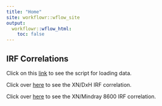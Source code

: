 ```yaml
---
title: "Home"
site: workflowr::wflow_site
output:
  workflowr::wflow_html:
    toc: false
---
```



## IRF Correlations

Click on this [link](load_data.html) to see the script for loading data.

Click over [here](irf_cor.html) to see the XN/DxH IRF correlation.

Click over [here](xn_8600.html) to see the XN/Mindray 8600 IRF correlation.
